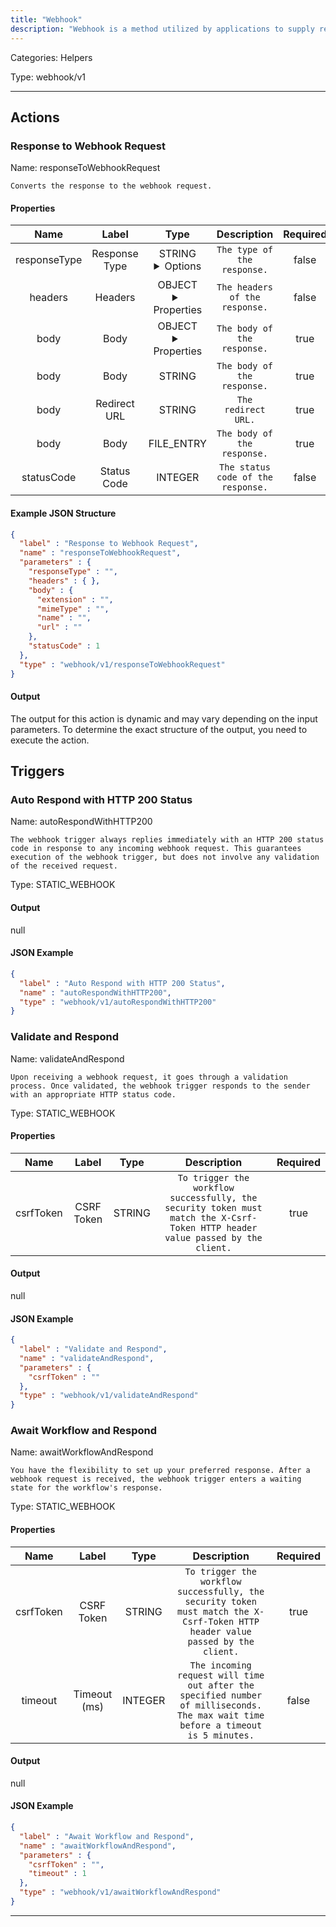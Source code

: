 ```yaml
---
title: "Webhook"
description: "Webhook is a method utilized by applications to supply real-time information to other apps. Such a process usually delivers data immediately as and when it occurs. Webhook Trigger enables users to receive callouts whenever a service provides the option of distributing signals to a user-defined URL."
---
```



Categories: Helpers


Type: webhook/v1

<hr />



## Actions


### Response to Webhook Request
Name: responseToWebhookRequest

`Converts the response to the webhook request.`

#### Properties

|      Name       |      Label     |     Type     |     Description     | Required |
|:---------------:|:--------------:|:------------:|:-------------------:|:--------:|
| responseType | Response Type | STRING <details> <summary> Options </summary> JSON, RAW, BINARY, REDIRECT, NO_DATA </details> | `The type of the response.` | false |
| headers | Headers | OBJECT <details> <summary> Properties </summary> &#123;&#125; </details> | `The headers of the response.` | false |
| body | Body | OBJECT <details> <summary> Properties </summary> &#123;&#125; </details> | `The body of the response.` | true |
| body | Body | STRING | `The body of the response.` | true |
| body | Redirect URL | STRING | `The redirect URL.` | true |
| body | Body | FILE_ENTRY | `The body of the response.` | true |
| statusCode | Status Code | INTEGER | `The status code of the response.` | false |

#### Example JSON Structure
```json
{
  "label" : "Response to Webhook Request",
  "name" : "responseToWebhookRequest",
  "parameters" : {
    "responseType" : "",
    "headers" : { },
    "body" : {
      "extension" : "",
      "mimeType" : "",
      "name" : "",
      "url" : ""
    },
    "statusCode" : 1
  },
  "type" : "webhook/v1/responseToWebhookRequest"
}
```

#### Output

The output for this action is dynamic and may vary depending on the input parameters. To determine the exact structure of the output, you need to execute the action.





## Triggers


### Auto Respond with HTTP 200 Status
Name: autoRespondWithHTTP200

`The webhook trigger always replies immediately with an HTTP 200 status code in response to any incoming webhook request. This guarantees execution of the webhook trigger, but does not involve any validation of the received request.`

Type: STATIC_WEBHOOK


#### Output


null

#### JSON Example
```json
{
  "label" : "Auto Respond with HTTP 200 Status",
  "name" : "autoRespondWithHTTP200",
  "type" : "webhook/v1/autoRespondWithHTTP200"
}
```


### Validate and Respond
Name: validateAndRespond

`Upon receiving a webhook request, it goes through a validation process. Once validated, the webhook trigger responds to the sender with an appropriate HTTP status code.`

Type: STATIC_WEBHOOK

#### Properties

|      Name       |      Label     |     Type     |     Description     | Required |
|:---------------:|:--------------:|:------------:|:-------------------:|:--------:|
| csrfToken | CSRF Token | STRING | `To trigger the workflow successfully, the security token must match the X-Csrf-Token HTTP header value passed by the client.` | true |


#### Output


null

#### JSON Example
```json
{
  "label" : "Validate and Respond",
  "name" : "validateAndRespond",
  "parameters" : {
    "csrfToken" : ""
  },
  "type" : "webhook/v1/validateAndRespond"
}
```


### Await Workflow and Respond
Name: awaitWorkflowAndRespond

`You have the flexibility to set up your preferred response. After a webhook request is received, the webhook trigger enters a waiting state for the workflow's response.`

Type: STATIC_WEBHOOK

#### Properties

|      Name       |      Label     |     Type     |     Description     | Required |
|:---------------:|:--------------:|:------------:|:-------------------:|:--------:|
| csrfToken | CSRF Token | STRING | `To trigger the workflow successfully, the security token must match the X-Csrf-Token HTTP header value passed by the client.` | true |
| timeout | Timeout (ms) | INTEGER | `The incoming request will time out after the specified number of milliseconds. The max wait time before a timeout is 5 minutes.` | false |


#### Output


null

#### JSON Example
```json
{
  "label" : "Await Workflow and Respond",
  "name" : "awaitWorkflowAndRespond",
  "parameters" : {
    "csrfToken" : "",
    "timeout" : 1
  },
  "type" : "webhook/v1/awaitWorkflowAndRespond"
}
```


<hr />


